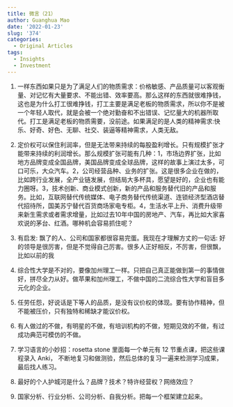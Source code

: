 ```yaml
---
title: 微言（21）
author: Guanghua Mao
date: '2022-01-23'
slug: '374'
categories:
  - Original Articles
tags:
  - Insights
  - Investment
---
```


1. 一样东西如果只是为了满足人们的物质需求：价格敏感、产品质量可以客观衡量、对记忆有大量要求、不能出错、效率要高。那么这样的东西就很难挣钱，这也是为什么打工很难挣钱，打工主要是满足老板的物质需求，所以你不是被一个年轻人取代，就是会被一个绝对勤奋和不出错误、记忆量大的机器所取代。打工是满足老板的物质需要，没前途。如果满足的是人类的精神需求:快乐、好奇、好色、无聊、社交、装逼等精神需求，人类无敌。

2. 定价权可以保住利润率，但是无法带来持续的每股盈利增长。只有规模扩张才能带来持续的利润增长。那么规模扩张可能有几种：1，市场边界扩张，比如地方品牌变成全国品牌，美国品牌变成全球品牌，这样的故事上演过太多，可口可乐，大众汽车。2，公司经营品种、业务的扩张。这是很多企业在做的，比如跨行业发展，全产业链发展，但结局大多杯具，愿望是好的，企业也有能力圈呀。3，技术创新、商业模式创新，新的产品和服务替代旧的产品和服务。比如，互联网替代传统媒体、电子商务替代传统渠道、连锁经济型酒店替代招待所，国美苏宁替代百货商场家电专柜。4，生活水平上升、消费升级带来新生需求或者需求增量，比如过去10年中国的房地产、汽车，再比如大家喜欢说的茅台、红酒。哪种机会容易抓住呢？

3. 有启发: 飘了的人、公司和国家都很容易完蛋。我现在才理解方丈的一句话: 好的领导是很厉害，但是不觉得自己厉害。很多人正好相反，不厉害，但很飘，比如以前的我


4. 综合性大学是不对的，要像加州理工一样。只把自己真正能做到第一的事情做好，拼尽全力从好。做苹果和加州理工，不做中国的二流综合性大学和盲目多元化的企业。

5. 任劳任怨，好说话是下等人的品质，是没有议价权的体现。要有协作精神，但不能被压价，只有独特和稀缺才能议价权。

6. 有人做过的不做，有明星的不做，有培训机构的不做，短期见效的不做，有过成功典范可模仿的不做。

7. 学习语言的小妙招：rosetta stone 里面每一个单元有 12 节重点课，把这些课程录入 Anki， 不断地复习和做测验，然后总体的复习一遍来检测学习成果，最后找人练习。

8. 最好的个人护城河是什么？品牌？技术？特许经营权？网络效应？

9. 国家分析、行业分析、公司分析、自我分析。把每一个框架建立起来。


